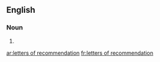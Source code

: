 ==English==

===Noun===
{{head|en|plural|head=[[letter]]s [[of]] [[recommendation]]}}
# {{plural of|letter of recommendation|lang=en}}

[[ar:letters of recommendation]]
[[fr:letters of recommendation]]
